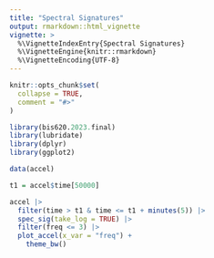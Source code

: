 ```yaml
---
title: "Spectral Signatures"
output: rmarkdown::html_vignette
vignette: >
  %\VignetteIndexEntry{Spectral Signatures}
  %\VignetteEngine{knitr::rmarkdown}
  %\VignetteEncoding{UTF-8}
---
```


```r
knitr::opts_chunk$set(
  collapse = TRUE,
  comment = "#>"
)
```

```r
library(bis620.2023.final)
library(lubridate)
library(dplyr)
library(ggplot2)

data(accel)

t1 = accel$time[50000]

accel |>
  filter(time > t1 & time <= t1 + minutes(5)) |>
  spec_sig(take_log = TRUE) |>
  filter(freq <= 3) |>
  plot_accel(x_var = "freq") +
    theme_bw()
```
